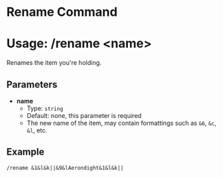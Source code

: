 # Rename Command
# Usage: /rename <name\>
Renames the item you're holding.

## Parameters
- **name**
  + Type: `string`
  + Default: none, this parameter is required
  + The new name of the item, may contain formattings such as `&6`, `&c`, `&l`, etc.

## Example
`/rename &1&l&k||&9&lAerondight&1&l&k||`
